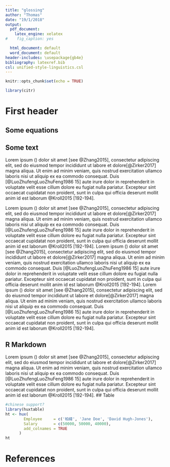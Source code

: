 ```yaml
---
title: "glossing"
author: "Thomas"
date: "19/1/2018"
output:
  pdf_document:
    latex_engine: xelatex
#    fig_caption: yes

  html_document: default
  word_document: default
header-includes: \usepackage{gb4e}
bibliography: latexref.bib
csl: unified-style-linguistics.csl
---
```


```r
knitr::opts_chunk$set(echo = TRUE)

library(citr)
```


# First header

## Some equations


\begin{equation}
\label{eq-abc}
a + b = c
\end{equation}


## Some text 
Lorem ipsum (\ref{eq-abc})  dolor sit amet [see @Zhang2015], consectetur adipiscing elit, sed do eiusmod tempor incididunt ut labore et dolore[@Zirker2017] magna aliqua. Ut enim ad minim veniam, quis nostrud exercitation ullamco laboris nisi ut aliquip ex ea commodo consequat. Duis [@LuoZhufengLuoZhuFeng1986 15] aute irure dolor in reprehenderit in voluptate velit esse cillum dolore eu fugiat nulla pariatur. Excepteur sint occaecat cupidatat non proident, sunt in culpa qui officia deserunt mollit anim id est laborum @Kroll2015 [192-194].

Lorem ipsum (\ref{eq-abc})  dolor sit amet [see @Zhang2015], consectetur adipiscing elit, sed do eiusmod tempor incididunt ut labore et dolore[@Zirker2017] magna aliqua. Ut enim ad minim veniam, quis nostrud exercitation ullamco laboris nisi ut aliquip ex ea commodo consequat. Duis [@LuoZhufengLuoZhuFeng1986 15] aute irure dolor in reprehenderit in voluptate velit esse cillum dolore eu fugiat nulla pariatur. Excepteur sint occaecat cupidatat non proident, sunt in culpa qui officia deserunt mollit anim id est laborum @Kroll2015 [192-194].
Lorem ipsum (\ref{eq-abc})  dolor sit amet [see @Zhang2015], consectetur adipiscing elit, sed do eiusmod tempor incididunt ut labore et dolore[@Zirker2017] magna aliqua. Ut enim ad minim veniam, quis nostrud exercitation ullamco laboris nisi ut aliquip ex ea commodo consequat. Duis [@LuoZhufengLuoZhuFeng1986 15] aute irure dolor in reprehenderit in voluptate velit esse cillum dolore eu fugiat nulla pariatur. Excepteur sint occaecat cupidatat non proident, sunt in culpa qui officia deserunt mollit anim id est laborum @Kroll2015 [192-194].
Lorem ipsum (\ref{eq-abc})  dolor sit amet [see @Zhang2015], consectetur adipiscing elit, sed do eiusmod tempor incididunt ut labore et dolore[@Zirker2017] magna aliqua. Ut enim ad minim veniam, quis nostrud exercitation ullamco laboris nisi ut aliquip ex ea commodo consequat. Duis [@LuoZhufengLuoZhuFeng1986 15] aute irure dolor in reprehenderit in voluptate velit esse cillum dolore eu fugiat nulla pariatur. Excepteur sint occaecat cupidatat non proident, sunt in culpa qui officia deserunt mollit anim id est laborum @Kroll2015 [192-194].

## R Markdown


\begin{exe}
\ex 
\gll kat eat cream\\
cat.NOM eat.3.SG.PRS sour-cream.ACC\\
\trans `The cat eats sour cream'
\end{exe}

Lorem ipsum (\ref{eq-abc})  dolor sit amet [see @Zhang2015], consectetur adipiscing elit, sed do eiusmod tempor incididunt ut labore et dolore[@Zirker2017] magna aliqua. Ut enim ad minim veniam, quis nostrud exercitation ullamco laboris nisi ut aliquip ex ea commodo consequat. Duis [@LuoZhufengLuoZhuFeng1986 15] aute irure dolor in reprehenderit in voluptate velit esse cillum dolore eu fugiat nulla pariatur. Excepteur sint occaecat cupidatat non proident, sunt in culpa qui officia deserunt mollit anim id est laborum @Kroll2015 [192-194].
## Table

\begin{table}
\centering
\caption{}
\label{table-paramvalues}
\begin{tabular}{ p{4cm} p{4cm} p{4cm} }
\hline \\ [-1.5ex]
colname &amp; colname &amp; colname \\ [1ex]
\hline \\ [-1.5ex]
Info & info & info \\ [1ex]
Info & info & info \\ [1ex]
Info & info & info \\ [1ex]
\hline
\end{tabular}
\end{table}

```r
#chinese support?
library(huxtable)
ht <- hux(
        Employee     = c('柏緯', 'Jane Doe', 'David Hugh-Jones'), 
        Salary       = c(50000, 50000, 40000),
        add_colnames = TRUE
      )
ht
```
 







# References



